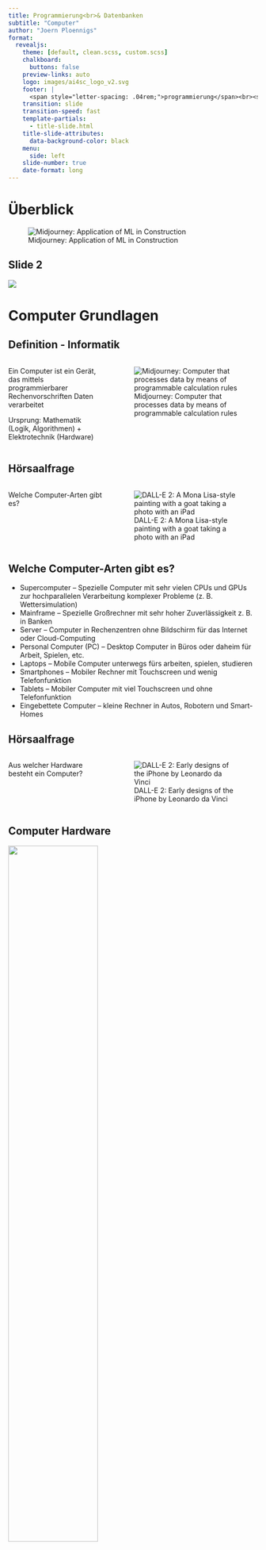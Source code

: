 ```yaml
---
title: Programmierung<br>& Datenbanken
subtitle: "Computer"
author: "Joern Ploennigs"
format: 
  revealjs:
    theme: [default, clean.scss, custom.scss]
    chalkboard: 
      buttons: false
    preview-links: auto
    logo: images/ai4sc_logo_v2.svg
    footer: |
      <span style="letter-spacing: .04rem;">programmierung</span><br><span style="letter-spacing: .0rem;">und datenbanken</span>
    transition: slide
    transition-speed: fast
    template-partials:
      - title-slide.html
    title-slide-attributes:
      data-background-color: black
    menu:
      side: left
    slide-number: true
    date-format: long
---
```



# Überblick {background="#333"}
<div class="midjourneyXX_frame">
![Midjourney: Application of ML in Construction](images/01c_Computerhardware/mj_application_of_machine_learning_in_construction.png){class="midjourneyXX"}
</div>



## Slide 2

![](images/01c_Computerhardware/image_1.wmf)


# Computer  Grundlagen





## Definition - Informatik {background="#cdf2ff"}

::::: {.columns}
:::: {.column width="40%"}
::: {.callout-note title="Definition: Informatik"}
Ein Computer ist ein Gerät, das mittels programmierbarer Rechenvorschriften Daten verarbeitet

Ursprung: Mathematik (Logik, Algorithmen) + Elektrotechnik (Hardware)
:::
::::
:::: {.column width="60%"}
<div class="midjourneyXX_frame">
![Midjourney: Computer that processes data by means of programmable calculation rules](images/01c_Computerhardware/midjourney_computer.png){class="midjourneyXX"}
</div>
::::
:::::


## Hörsaalfrage {background="#FFD966"}
 
:::: {.columns}
::: {.column width="40%" class="vcenter"}
Welche Computer-Arten gibt es?
:::
::: {.column width="60%"}
<div class="midjourneyXX_frame">
![DALL-E 2: A Mona Lisa-style painting with a goat taking a photo with an iPad](images/01c_Computerhardware/image_3.png){class="midjourneyXX"}
</div>
:::
::::



## Welche Computer-Arten gibt es?

- Supercomputer – Spezielle Computer mit sehr vielen CPUs und GPUs zur hochparallelen Verarbeitung komplexer Probleme (z. B. Wettersimulation)
- Mainframe – Spezielle Großrechner mit sehr hoher Zuverlässigkeit z. B. in Banken
- Server – Computer in Rechenzentren ohne Bildschirm für das Internet oder Cloud-Computing
- Personal Computer (PC) – Desktop Computer in Büros oder daheim für Arbeit, Spielen, etc.
- Laptops – Mobile Computer unterwegs fürs arbeiten, spielen, studieren
- Smartphones – Mobiler Rechner mit Touchscreen und wenig Telefonfunktion
- Tablets – Mobiler Computer mit viel Touchscreen und ohne Telefonfunktion
- Eingebettete Computer – kleine Rechner in Autos, Robotern und Smart-Homes


## Hörsaalfrage {background="#FFD966"}
 
:::: {.columns}
::: {.column width="40%" class="vcenter"}
Aus welcher Hardware besteht ein Computer?
:::
::: {.column width="60%"}
<div class="midjourneyXX_frame">
![DALL-E 2: Early designs of the iPhone by Leonardo da Vinci](images/01c_Computerhardware/image_4.jpg){class="midjourneyXX"}
</div>
:::
::::



## Computer Hardware
![](images/01c_Computerhardware/computer_hardware.svg){width=60%}



## Computer Hardware
![](images/01c_Computerhardware/computer_hardware2.svg){width=60%}

Der Computer hat die gleichen Gedächtnisarten wie der Mensch

- CPU und GPU haben kleine Register und Cache Speicher (Ultra-Kurzzeitgedächtnis)
- Der RAM ist ein volatiler Speicher, d. h. der Inhalt geht beim Ausschalten verloren (Kurzzeitgedächtnis)
- Die HDD/SSD ist ein permanenter Speicher, d. h. der Inhalt bleibt erhalten (Langzeitgedächtnis)



## CPU – Central Processing Unit
:::: {.columns}
::: {.column width="40%"}
Die CPU ist die Recheneinheit des Computers um Daten zu verarbeiten
Sie bearbeitet eine Sequenz an Befehlen (Ein Programm)

Eine CPU besteht aus Millionen an Transistoren die nur wenige Nanometer (1000000nm=1cm) groß sind
Wenige Transistoren können nur eine einzelne logische Operation berechnen
:::
::: {.column width="60%"}
![https://www.ial-fa.com/blog/wafer-lot-acceptance-to-mil-std-883](images/01c_Computerhardware/image_5.jpg)
:::
::::



## Binären Zahlen

- Computer speichern, verarbeiten & kommunizieren Daten als binären Zahlen, weil Transistoren in einem Gatter nur logische Operationen ausführen können.
- binarius – Zweifach, doppelt
- Das kleinste mögliche (nützliche) System von Zeichen

- Mögliche Repräsentationen von Binärcode:
  - 0 / 1
  - Falsch / Wahr
  - Aus / An



## Binären Zahlen  – Mathematik

:::: {.columns}
::: {.column width="40%"}
- Unsere dezimalen Zahlen lassen sich als Binärzahlen codieren
- Binärzahlen erlauben dieselben bekannten Grundrechenarten wie Dezimalzahlen also Addition, Subtraktion, Multiplikation und Division
- So kann der Computer mit dezimalen Zahlen rechnen


- Im Computer werden Zahlen auch oft hexagonal (Basis 16) codiert, da sich somit ein  Byte (8 Bits) in 2 Zeichen beschreiben lassen
:::
::: {.column width="60%"}
![](images/01c_Computerhardware/binaertable.svg)
:::
::::


## Hörsaalfrage {background="#FFD966"}
 
:::: {.columns}
::: {.column width="40%" class="vcenter"}
Wie Weit kann man mit 10 Fingern Zählen?
:::
::: {.column width="60%"}
<div class="midjourneyXX_frame">
![Midjourney: Counting with two hands](images/01c_Computerhardware/image_6.png){class="midjourneyXX"}
</div>
:::
::::



## Abbildung von Zeichen im Computer

:::: {.columns}
::: {.column width="40%"}
- Buchstaben in Texten werden im Computer binär codiert
- ASCII: Textzeichen gespeichert in 8 Binärwerten (8 Bit = 1 Byte)
- Binäre Codierung zieht sich vom niedrigsten Hardwarelevel bis hoch zur alltäglichen Anwendung
:::
::: {.column width="60%"}
![](images/01c_Computerhardware/image_9.png)
:::
::::



## Abbildung von Bildern im Computer

:::: {.columns}
::: {.column width="40%"}
- Bilder werden im Computer auch binär codiert

- Hierbei wird ein Bild in Pixel eingeteilt (Auflösung)
- Die Farbe in jedem Pixel wird dann als Zahl gespeichert,  z. B. True Color RGB (16,777,216 colour variations):
  - Blau  – 0 … 256  (= 1 Byte)
  - Grün – 0 … 256  (= 1 Byte)
  - Rot    – 0 … 256  (= 1 Byte)

- Die Zahlen werden dann binär codiert, z. B. als 24 Bit  (1 Byte = 8 Bit;    3 * 8 Bit = 24 Bit)
:::
::: {.column width="60%"}
![Mahmut Sinecen: Digital Image Processing with MATLAB, 2015](images/01c_Computerhardware/image_10.png)
:::
::::


## Achtung Der Unterschied im Computer

:::: {.columns}
::: {.column width="40%"}
Aufgrund der binären Darstellung werden übliche Einheitenvorsätze wie Kilo-, Mega-, etc. auf Basis von 1024 und nicht auf Basis von 1000 definiert
:::
::: {.column width="60%"}
![Wikipedia](images/01c_Computerhardware/image_11.png)
:::
::::





## Daten Wachstum

:::: {.columns}
::: {.column width="40%"}
- Die Größe der erzeugten Daten wächst zunehmend. 
- Sie werden in Zukunft vor sehr vielen Daten konfrontiert werden.
- Der Computer muss Ihnen helfen diese Daten zu analysieren durch Informatik.
:::
::: {.column width="60%"}
![Worldwide IDC Global DataSphere Forecast, 2022–2026](images/01c_Computerhardware/image_13.png)
:::
::::



## Hörsaalfrage {background="#FFD966"}
 
:::: {.columns}
::: {.column width="40%" class="vcenter"}
Wie viele Sensoren hat ein Supermarkt?
:::
::: {.column width="60%"}
<div class="midjourneyXX_frame">
![DALL-E 2: An alien supermarket filled with exotic food](images/01c_Computerhardware/image_15.jpg){class="midjourneyXX"}
</div>
:::
::::



## Beispiel – Tesco Irland

- Die Supermarktkette Tesco hat sehr früh in Sensoren und Monitoringsysteme der Supermärkte mit dem Ziel Energie einzusparen investiert 
- Die gesammelten Daten wurden so schnell so groß, dass niemand sie analysieren konnte
- Durch maschinelle Lernmodelle konnte IBM Research die Daten analysieren und half Ihnen 20% des Kühlbedarfs einzusparen

![](images/01c_Computerhardware/tesco.svg)




## {background="#000"}

<img id="question_logo" src="images/question_logo.png"></img>
<div class="questions">f&nbsp;&nbsp;r&nbsp;&nbsp;a&nbsp;&nbsp;g&nbsp;&nbsp;e&nbsp;&nbsp;n&nbsp;&nbsp;?</div>
<div id="tsparticles_question"></div>
<script src="https://cdn.jsdelivr.net/npm/@tsparticles/all@3.3.0/tsparticles.all.bundle.min.js"></script>
<script src="particle_ml.js" defer></script>
<script src="particle_hex.js"defer></script>
